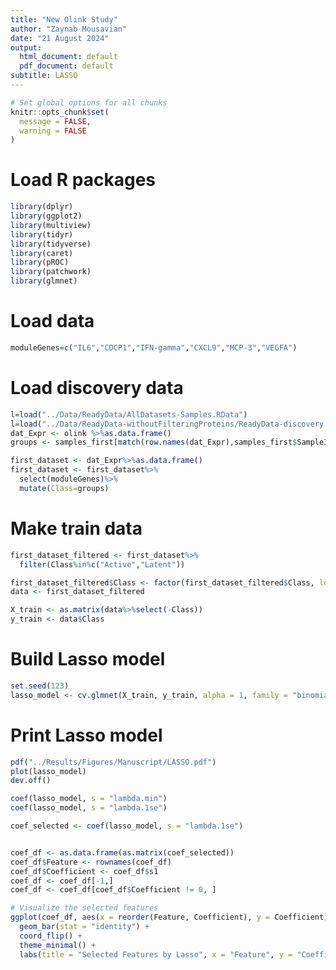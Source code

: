 ```yaml
---
title: "New Olink Study"
author: "Zaynab Mousavian"
date: "21 August 2024"
output:
  html_document: default
  pdf_document: default
subtitle: LASSO
---
```


```r
# Set global options for all chunks
knitr::opts_chunk$set(
  message = FALSE,
  warning = FALSE
)
```

# Load R packages

```r
library(dplyr)
library(ggplot2)
library(multiview)
library(tidyr)
library(tidyverse)
library(caret)
library(pROC)
library(patchwork)
library(glmnet)
```


# Load data 

```r
moduleGenes=c("IL6","CDCP1","IFN-gamma","CXCL9","MCP-3","VEGFA")
```


# Load discovery data

```r
l=load("../Data/ReadyData/AllDatasets-Samples.RData")
l=load("../Data/ReadyData-withoutFilteringProteins/ReadyData-discovery.RData")
dat_Expr <- olink %>%as.data.frame()
groups <- samples_first[match(row.names(dat_Expr),samples_first$SampleID),"modifiedType",drop=TRUE]

first_dataset <- dat_Expr%>%as.data.frame()
first_dataset <- first_dataset%>%
  select(moduleGenes)%>%
  mutate(Class=groups)
```

# Make train data  

```r
first_dataset_filtered <- first_dataset%>%
  filter(Class%in%c("Active","Latent"))

first_dataset_filtered$Class <- factor(first_dataset_filtered$Class, levels = c("Active","Latent"))
data <- first_dataset_filtered

X_train <- as.matrix(data%>%select(-Class))  
y_train <- data$Class  
```

# Build Lasso model

```r
set.seed(123)
lasso_model <- cv.glmnet(X_train, y_train, alpha = 1, family = "binomial",type.measure = "auc",nfolds = 5)
```

# Print Lasso model

```r
pdf("../Results/Figures/Manuscript/LASSO.pdf")
plot(lasso_model)
dev.off()
```

```r
coef(lasso_model, s = "lambda.min")
coef(lasso_model, s = "lambda.1se")
```

```r
coef_selected <- coef(lasso_model, s = "lambda.1se")


coef_df <- as.data.frame(as.matrix(coef_selected))
coef_df$Feature <- rownames(coef_df)
coef_df$Coefficient <- coef_df$s1
coef_df <- coef_df[-1,]  
coef_df <- coef_df[coef_df$Coefficient != 0, ]  

# Visualize the selected features
ggplot(coef_df, aes(x = reorder(Feature, Coefficient), y = Coefficient)) +
  geom_bar(stat = "identity") +
  coord_flip() +
  theme_minimal() +
  labs(title = "Selected Features by Lasso", x = "Feature", y = "Coefficient")
```

